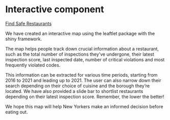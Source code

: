 # Interactive component

[Find Safe Restaurants](https://vishweshwar.shinyapps.io/NYCRestaurantsInspectionAnalysis/)

We have created an interactive map using the leaftlet package with the shiny framework. 

The map helps people track down crucial information about a restaurant, such as the total number of inspections they've undergone, their latest inspection score, last inspected date, number of critical violations and most frequently violated codes. 

This information can be extracted for various time periods, starting from 2016 to 2021 and leading up to 2021. The user can also narrow down their search depending on their choice of cuisine and the borough they're located. We have also provided a slide bar to shortlist restaurants depending on their latest inspection score. Remember, the lower the better!

We hope this map will help New Yorkers make an informed decision before eating out.
